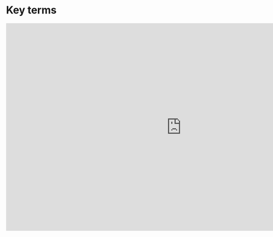# Key terms

<iframe src="https://docs.google.com/presentation/d/e/2PACX-1vSPHONP10H1CqCZunJ3XIrek0mLmzAU9JFn3-wn_6vKAEz9LK_XCbwvGB465lCRLjtqkrA56XnL_VxT/embed?start=true&loop=true&delayms=3000" frameborder="0" width="960" height="569" allowfullscreen="true" mozallowfullscreen="true" webkitallowfullscreen="true"></iframe>